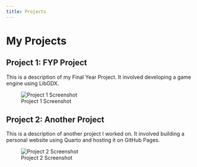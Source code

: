 ```yaml
---
title: Projects
---
```


# My Projects

## Project 1: FYP Project
This is a description of my Final Year Project. It involved developing a game engine using LibGDX.

![Project 1 Screenshot](images/project1-screenshot.jpg)

## Project 2: Another Project
This is a description of another project I worked on. It involved building a personal website using Quarto and hosting it on GitHub Pages.

![Project 2 Screenshot](images/project2-screenshot.jpg)
